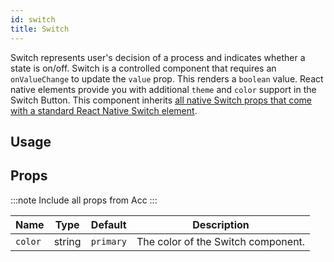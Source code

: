 ```yaml
---
id: switch
title: Switch
---
```



Switch represents user's decision of a process and indicates whether a state is on/off.
Switch is a controlled component that requires an `onValueChange` to update the `value` prop.
This renders a `boolean` value. React native elements provide you with additional `theme` and `color` support in the Switch Button.
This component inherits [all native Switch props that come with a standard React Native Switch element](https://reactnative.dev/docs/switch.html).

## Usage

<Usage />

## Props

:::note
Include all props from Acc
:::

<div class='table-responsive'>

| Name    | Type   | Default   | Description                        |
| ------- | ------ | --------- | ---------------------------------- |
| `color` | string | `primary` | The color of the Switch component. |

</div>
